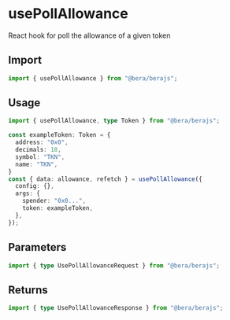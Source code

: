 # usePollAllowance

React hook for poll the allowance of a given token

## Import

```ts
import { usePollAllowance } from "@bera/berajs";
```

## Usage

```ts twoslash [example.ts]
import { usePollAllowance, type Token } from "@bera/berajs";

const exampleToken: Token = {
  address: "0x0",
  decimals: 18,
  symbol: "TKN",
  name: "TKN",
}
const { data: allowance, refetch } = usePollAllowance({
  config: {},
  args: {
    spender: "0x0...",
    token: exampleToken,
  },
});

```

## Parameters

```ts
import { type UsePollAllowanceRequest } from "@bera/berajs";
```

## Returns

```ts
import { type UsePollAllowanceResponse } from "@bera/berajs";
```
